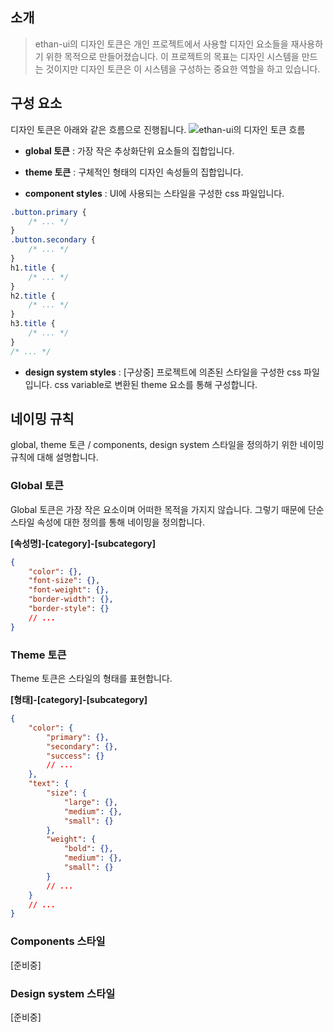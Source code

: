 
<Meta title="디자인 토큰 가이드" />

## 소개

> ethan-ui의 디자인 토큰은 개인 프로젝트에서 사용할 디자인 요소들을 재사용하기 위한 목적으로 만들어졌습니다. 이 프로젝트의 목표는 디자인 시스템을 만드는 것이지만 디자인 토큰은 이 시스템을 구성하는 중요한 역할을 하고 있습니다.

## 구성 요소

디자인 토큰은 아래와 같은 흐름으로 진행됩니다.
![ethan-ui의 디자인 토큰 흐름](./assets/ethan-ui-design-token-flow.webp)

- **global 토큰** : 가장 작은 추상화단위 요소들의 집합입니다.

- **theme 토큰** : 구체적인 형태의 디자인 속성들의 집합입니다.

- **component styles** : UI에 사용되는 스타일을 구성한 css 파일입니다.

```css
.button.primary {
	/* ... */
}
.button.secondary {
	/* ... */
}
h1.title {
	/* ... */
}
h2.title {
	/* ... */
}
h3.title {
	/* ... */
}
/* ... */
```

- **design system styles** : [구상중] 프로젝트에 의존된 스타일을 구성한 css 파일입니다. css variable로 변환된 theme 요소를 통해 구성합니다.

## 네이밍 규칙

global, theme 토큰 / components, design system 스타일을 정의하기 위한 네이밍 규칙에 대해 설명합니다.

### Global 토큰

Global 토큰은 가장 작은 요소이며 어떠한 목적을 가지지 않습니다. 그렇기 때문에 단순 스타일 속성에 대한 정의를 통해 네이밍을 정의합니다.

**[속성명]-[category]-[subcategory]**

```json
{
	"color": {},
	"font-size": {},
	"font-weight": {},
	"border-width": {},
	"border-style": {}
	// ...
}
```

### Theme 토큰

Theme 토큰은 스타일의 형태를 표현합니다.

**[형태]-[category]-[subcategory]**

```json
{
	"color": {
		"primary": {},
		"secondary": {},
		"success": {}
		// ...
	},
	"text": {
		"size": {
			"large": {},
			"medium": {},
			"small": {}
		},
		"weight": {
			"bold": {},
			"medium": {},
			"small": {}
		}
		// ...
	}
	// ...
}
```

### Components 스타일

[준비중]

### Design system 스타일

[준비중]
